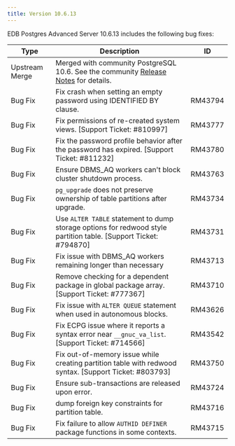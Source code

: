 ```yaml
---
title: Version 10.6.13
---
```


EDB Postgres Advanced Server 10.6.13 includes the following bug fixes:

| Type           | Description                                                                                                                                                                            | ID     | 
| -------------- | -------------------------------------------------------------------------------------------------------------------------------------------------------------------------------------- | ------ | 
| Upstream Merge | Merged with community PostgreSQL 10.6. See the community [Release Notes](https://www.postgresql.org/docs/10/release-10-6.html) for details.                                            |        |  
| Bug&nbsp;Fix | Fix crash when setting an empty password using IDENTIFIED BY clause. | RM43794 | |
| Bug Fix | Fix permissions of re-created system views. [Support Ticket: #810997] | RM43777 | |
| Bug Fix | Fix the password profile behavior after the password has expired. [Support Ticket: #811232] | RM43780 | |
| Bug Fix | Ensure DBMS_AQ workers can't block cluster shutdown process. | RM43763 | |
| Bug Fix | `pg_upgrade` does not preserve ownership of table partitions after upgrade. | RM43734 | |
| Bug Fix | Use `ALTER TABLE` statement to dump storage options for redwood style partition table. [Support Ticket: #794870] | RM43731 | pg_dump |
| Bug Fix | Fix issue with DBMS_AQ workers remaining longer than necessary | RM43713 |  |
| Bug Fix | Remove checking for a dependent package in global package array. [Support Ticket: #777367] | RM43710 |  |
| Bug Fix | Fix issue with `ALTER QUEUE` statement when used in autonomous blocks. | RM43626 |  |
| Bug Fix | Fix ECPG issue where it reports a syntax error near `__gnuc_va_list`. [Support Ticket: #714566] | RM43542 |  |
| Bug Fix | Fix out-of-memory issue while creating partition table with redwood syntax. [Support Ticket: #803793] | RM43750 |  |
| Bug Fix | Ensure sub-transactions are released upon error. | RM43724 | SPL |
| Bug Fix | dump foreign key constraints for partition table. | RM43716 | pg_dump |
| Bug Fix | Fix failure to allow `AUTHID DEFINER` package functions in some contexts. | RM43715 |  |
